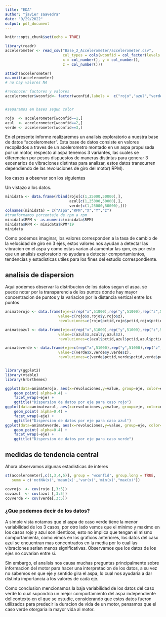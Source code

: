 ---
title: "EDA"
author: "javier saavedra"
date: "9/29/2022"
output: pdf_document
---

```{r setup, include=FALSE}
knitr::opts_chunk$set(echo = TRUE)
```

```{r warning=FALSE, include=FALSE}
library(readr)
accelerometer <- read_csv("Base_2_Accelerometer/accelerometer.csv",
                          col_types = cols(wconfid = col_factor(levels = c("1","2", "3")),
                          x = col_number(), y = col_number(),
                          z = col_number()))

attach(accelerometer)
na.omit(accelerometer)
# no hay valores NA

#reconocer factores y valores
accelerometer$wconfid<- factor(wconfid,labels =  c("rojo","azul","verde"))


#separamos en bases segun color

rojo  <- accelerometer[wconfid==1,]
azul  <- accelerometer[wconfid==2,]
verde <- accelerometer[wconfid==3,]
```

En el presente informe realizaremos un analisis exploratorio a nuestra base de datos "accelerometer". Esta base de datos consiste en valores recopilados a traves de un acelerometro montado en un aspa propulsada por un motor, respecto al aspa tenemos 3 variantes, las cuales se diferencian por pesos dispuestos de maneras distintas para generar 3 escenarios de vibraciones distintas para analizar, estos datos transcurren dependiendo de las revoluciones de giro del motor( RPM).

los casos a observar son los siguientes
\begin{itemize}
\item Rojo: Configuración normal dos piezas de peso colocadas en palas vecinas
\item Azul: Configuración perpendicular dos piezas de peso colocadas sobre palas que forman un ángulo de 90 grados
\item Verde: Configuración opuesta dos piezas de peso colocadas en palas opuestas
\end{itemize}

Un vistazo a los datos.

```{r echo=FALSE, message=FALSE, warning=FALSE}
minidata <- data.frame(rbind(rojo[c(1,25000,50000),],
                             azul[c(1,25000,50000),],
                             verde[c(1,25000,50000),]))
colnames(minidata) = c("Aspa","RPM","X","Y","z")
#tranformamos porcentaje de rpm a rpm
minidata$RPM <- as.numeric(minidata$RPM)
minidata$RPM <- minidata$RPM*19
minidata
```

Como podemos imaginar, los valores corresponden a la tasa de cambio de la velocidad de giro en 3 ejes, estos valores nos ayudan a detectar las vibracion en el aspa y como estas varian al aumentar las rpm, es por esto que un analisis exploratorio no ayudara a detectar comportamientos, tendencias y estadisticas utiles para los fines del estudio correspondiente.
\newpage

## analisis de dispersion
Aqui podemos observar la distribucion de los datos segun el aspa. se puede notar por la transparencia de los puntos donde hay mayor concentracion de puntos y la variacion por la distancia vertical entre los puntos

```{r echo=FALSE, message=FALSE, warning=FALSE}
animaterojo <- data.frame(eje=c(rep("x",51000),rep("y",51000),rep("z",51000)),
                        value=c(rojo$x,rojo$y,rojo$z),
                        revoluciones=c(rojo$pctid,rojo$pctid,rojo$pctid))

animateazul <- data.frame(eje=c(rep("x",51000),rep("y",51000),rep("z",51000)),
                        value=c(azul$x,azul$y,azul$z),
                        revoluciones=c(azul$pctid,azul$pctid,azul$pctid))

animateverde <- data.frame(eje=c(rep("x",51000),rep("y",51000),rep("z",51000)),
                        value=c(verde$x,verde$y,verde$z),
                        revoluciones=c(verde$pctid,verde$pctid,verde$pctid))


library(ggplot2)
library(vtable)
library(hrbrthemes)

ggplot(data=animaterojo, aes(x=revoluciones,y=value, group=eje, color=eje)) +
    geom_point( alpha=0.4) +
    facet_wrap(~eje) +
    ggtitle("Dispersion de datos por eje para caso rojo")
ggplot(data=animateazul, aes(x=revoluciones,y=value, group=eje, color=eje)) +
    geom_point( alpha=0.4) +
    facet_wrap(~eje) +
    ggtitle("Dispersion de datos por eje para caso azul")
ggplot(data=animateverde, aes(x=revoluciones,y=value, group=eje, color=eje)) +
    geom_point( alpha=0.4) +
    facet_wrap(~eje) +
    ggtitle("Dispersion de datos por eje para caso verde")

```

\newpage
## medidas de tendencia central
Ahora observamos algunas estadisticas de interes

```{r echo=FALSE, message=FALSE, warning=FALSE}

st(accelerometer[,c(1,3,4,5)], group = 'wconfid', group.long = TRUE,
   summ = c('notNA(x)','mean(x)','var(x)','min(x)',"max(x)"))

covrojo  <- cov(rojo [,3:5])
covazul  <- cov(azul [,3:5])
covverde <- cov(verde[,3:5])

```

### ¿Que podemos decir de los datos?
A simple vista notamos que el aspa de caso verde tiene la menor variabilidad de los 3 casos, por otro lado vemos que el minimo y maximo en los casos rojo y azul son identicos, esto no implica que tengan el mismo comportamienta, como vimos en los graficos anteriores, los datos del caso azul se encuentran mas concentrados en la media por lo cual las vibraciones serian menos significativas. Observamos que los datos de los ejes no covarian entre si.

Sin embargo, el analisis nos causa muchas preguntas principalmente sobre informacion del motor para hacer una interpretacion de los datos, a su vez no sabemos en que eje y sentido gira el aspa, lo cual nos ayudaria a dar distinta importancia a los valores de cada eje.

Como conclusion mencionamos la baja variabilidad de los datos del caso verde lo cual supondria un mejor comportamiento del aspa independiente del contexto en el que se estudie, considerando que estos datos fueron utilizados para predecir la duracion de vida de un motor, pensamos que el caso verde otorgaria la mayor vida al motor.
